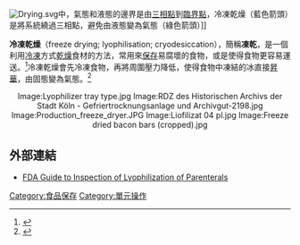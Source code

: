 {{expand|time=2013-10-02T05:09:28+00:00}}
[[File:Drying.svg|thumb]]中，氣態和液態的邊界是由[[三相點|三相點]]到[[臨界點|臨界點]]，冷凍乾燥（藍色箭頭）是將系統繞過三相點，避免由液態變為氣態（綠色箭頭）]]

'''冷凍乾燥'''（freeze drying; lyophilisation; cryodesiccation），簡稱'''凍乾'''，是一個利用[[冷凍|冷凍]]方式[[乾燥_(食物處理)|乾燥]]食材的方法，常用來[[食物保存|保存]]易腐壞的食物，或是使得食物更容易運送。<ref name=":2">{{Cite book|url=https://books.google.com/?id=yq3snHZu5coC&pg=PA209&lpg=PA209&dq=Fundamentals+and+Tendencies+in+Freeze-Drying+of+Foods#v=onepage&q=Fundamentals%20and%20Tendencies%20in%20Freeze-Drying%20of%20Foods&f=false|title=Advances in Food Dehydration|last=Ratti|first=Cristina|date=2008-11-21|publisher=CRC Press|isbn=9781420052534|location=|pages=209–235|language=en}}</ref>冷凍乾燥會先冷凍食物，再將周圍壓力降低，使得食物中凍結的冰直接[[昇華|昇華]]，由固態變為氣態。<ref name=":0">{{Cite book|url=https://www.worldcat.org/oclc/960758611|title=Food processing technology : principles and practice|last=Fellows|first=P. (Peter),|date=2017|publisher=Woodhead Publishing/Elsevier Science|year=|isbn=0081005237|edition=4th|location=Kent|pages=929–940|chapter=Freeze drying and freeze concentration|oclc=960758611|access-date=2018-11-16|archive-date=2020-03-14|archive-url=https://web.archive.org/web/20200314120114/https://www.worldcat.org/title/food-processing-technology-principles-and-practice/oclc/960758611|dead-url=no}}</ref>

<center><gallery>
Image:Lyophilizer tray type.jpg
Image:RDZ des Historischen Archivs der Stadt Köln - Gefriertrocknungsanlage und Archivgut-2198.jpg
Image:Production_freeze_dryer.JPG
Image:Liofilizat 04 pl.jpg
Image:Freeze dried bacon bars (cropped).jpg
</gallery></center>

==外部連結==
{{commons category|Freeze drying}}
*[http://www.fda.gov/ICECI/Inspections/InspectionGuides/ucm074909.htm FDA Guide to Inspection of Lyophilization of Parenterals]{{Wayback|url=http://www.fda.gov/ICECI/Inspections/InspectionGuides/ucm074909.htm |date=20180908133823 }}

{{食物保存}}
{{小作品}}

{{Authority control}}
[[Category:食品保存|Category:食品保存]]
[[Category:單元操作|Category:單元操作]]